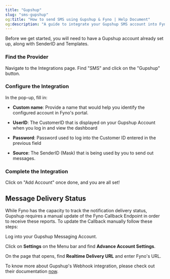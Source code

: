 ```yaml
---
title: "Gupshup"
slug: "sms-gupshup"
og:title: "How to send SMS using Gupshup & Fyno | Help Document"
og:description: "A guide to integrate your Gupshup SMS account into Fyno."
---
```


Before we get started, you will need to have a Gupshup account already set up, along with SenderID and Templates.

<Steps>

### Find the Provider

Navigate to the Integrations page. Find "SMS" and click on the "Gupshup" button.

### Configure the Integration

In the pop-up, fill in:

- **Custom name**: Provide a name that would help you identify the configured account in Fyno's portal.

- **UserID**: The CustomerID that is displayed on your Gupshup Account when you log in and view the dashboard

- **Password**: Password used to log into the Customer ID entered in the previous field

- **Source**: The SenderID (Mask) that is being used by you to send out messages.

### Complete the Integration

Click on "Add Account" once done, and you are all set!

</Steps>

## Message Delivery Status

While Fyno has the capacity to track the notification delivery status, Gupshup requires a manual update of the Fyno Callback Endpoint in order to receive these reports. To update the Callback manually follow these steps:

<Steps>

<Step>Log into your Gupshup Messaging Account.</Step>

<Step>Click on **Settings** on the Menu bar and find **Advance Account Settings**.</Step>

<Step>On the page that opens, find **Realtime Delivery URL** and enter Fyno's URL.</Step>

</Steps>

To know more about Gupshup's Webhook integration, please check out their documentation [now](real-time-delivery-reports).
